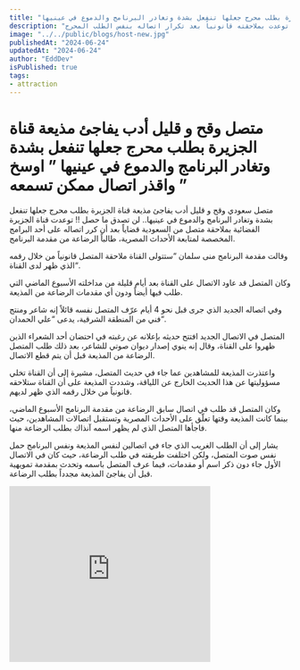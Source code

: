 ```yaml
---
title: "متصل وقح و قليل أدب يفاجئ مذيعة قناة الجزيرة بطلب محرج جعلها تنفعل بشدة وتغادر البرنامج والدموع في عينيها"
description: "متصل سعودي وقح يفاجئ مذيعة قناة الجزيرة بطلب غير لائق للرضاعة، مما جعلها تنفعل بشدة وتغادر البرنامج. القناة توعدت بملاحقته قانونياً بعد تكرار اتصاله بنفس الطلب المحرج."
image: "../../public/blogs/host-new.jpg"
publishedAt: "2024-06-24"
updatedAt: "2024-06-24"
author: "EddDev"
isPublished: true
tags:
- attraction
---
```


# متصل وقح و قليل أدب يفاجئ مذيعة قناة الجزيرة بطلب محرج جعلها تنفعل بشدة وتغادر البرنامج والدموع في عينيها ” اوسخ واقذر اتصال ممكن تسمعه ”

متصل سعودي وقح و قليل أدب يفاجئ مذيعة قناة الجزيرة بطلب محرج جعلها تنفعل بشدة وتغادر البرنامج والدموع في عينيها.. لن تصدق ما حصل !! توعدت قناة الجزيرة الفضائية بملاحقة متصل من السعودية قضاياً بعد أن كرر اتصاله على أحد البرامج المخصصة لمتابعة الأحداث المصرية، طالباً الرضاعة من مقدمة البرنامج.

وقالت مقدمة البرنامج منى سلمان “ستتولى القناة ملاحقة المتصل قانونياً من خلال رقمه الذي ظهر لدى القناة“.


وكان المتصل قد عاود الاتصال على القناة بعد أيام قليلة من مداخلته الأسبوع الماضي التي طلب فيها أيضاً ودون أي مقدمات الرضاعة من المذيعة.

وفي اتصاله الجديد الذي جرى قبل نحو 4 أيام عرّف المتصل نفسه قائلاً إنه شاعر ومنتج فني من المنطقة الشرقية، يدعى “علي الحمدان“.

المتصل في الاتصال الجديد افتتح حديثه بإعلانه عن رغبته في احتضان أحد الشعراء الذين ظهروا على القناة، وقال إنه ينوي إصدار ديوان صوتي للشاعر، بعد ذلك طلب المتصل الرضاعة من المذيعة قبل أن يتم قطع الاتصال.



واعتذرت المذيعة للمشاهدين عما جاء في حديث المتصل، مشيرة إلى أن القناة تخلي مسؤوليتها عن هذا الحديث الخارج عن اللياقة، وشددت المذيعة على أن القناة ستلاحقه قانونياً من خلال رقمه الذي ظهر لديهم.

وكان المتصل قد طلب في اتصال سابق الرضاعة من مقدمة البرنامج الأسبوع الماضي، بينما كانت المذيعة وقتها تعلّق على الأحداث المصرية وتستقبل اتصالات المشاهدين، حيث فاجأها المتصل الذي لم يظهر اسمه آنذاك بطلب الرضاعة منها.

يشار إلى أن الطلب الغريب الذي جاء في اتصالين لنفس المذيعة ونفس البرنامج حمل نفس صوت المتصل، ولكن اختلفت طريقته في طلب الرضاعة، حيث كان في الاتصال الأول جاء دون ذكر اسم أو مقدمات، فيما عرف المتصل باسمه وتحدث بمقدمة تمويهية قبل أن يفاجئ المذيعة مجدداً بطلب الرضاعة.

<iframe width="360" height="315" src="https://www.youtube.com/embed/bIkJZTjDANg" frameborder="0" allowfullscreen></iframe>
